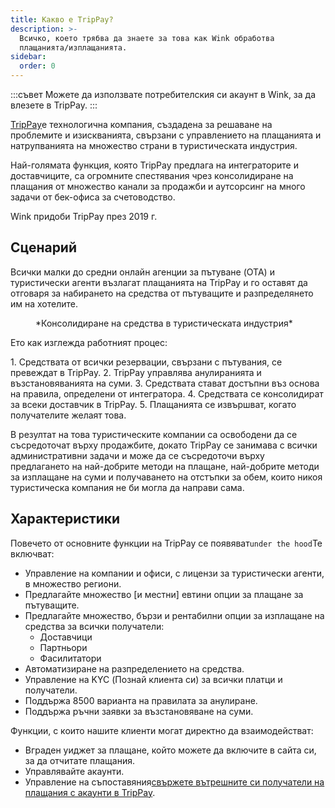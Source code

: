 ```yaml
---
title: Какво е TripPay?
description: >-
  Всичко, което трябва да знаете за това как Wink обработва
  плащанията/изплащанията.
sidebar:
  order: 0
---
```


:::съвет
Можете да използвате потребителския си акаунт в Wink, за да влезете в TripPay.
:::

[TripPay](https://pay.wink.travel)е технологична компания, създадена за решаване на проблемите и изискванията, свързани с управлението на плащанията и натрупванията на множество страни в туристическата индустрия.

Най-голямата функция, която TripPay предлага на интеграторите и доставчиците, са огромните спестявания чрез консолидиране на плащания от множество канали за продажби и аутсорсинг на много задачи от бек-офиса за счетоводство.

Wink придоби TripPay през 2019 г.

## Сценарий

Всички малки до средни онлайн агенции за пътуване (OTA) и туристически агенти възлагат плащанията на TripPay и го оставят да отговаря за набирането на средства от пътуващите и разпределянето им на хотелите.

<figure>
  <CloudinaryImage width="700" height="525" resize="scale" quality="best" alt="Консолидиране на средства от TripPay" src="academy/funds-consolidation" errorImage="noimage_opaque_nyrtl0.png" />

  <figcaption>*Консолидиране на средства в туристическата индустрия*</figcaption>
</figure>


Ето как изглежда работният процес:

<Steps>
  1. Средствата от всички резервации, свързани с пътувания, се превеждат в TripPay.
  2. TripPay управлява анулиранията и възстановяванията на суми.
  3. Средствата стават достъпни въз основа на правила, определени от интегратора.
  4. Средствата се консолидират за всеки доставчик в TripPay.
  5. Плащанията се извършват, когато получателите желаят това.
</Steps>


В резултат на това туристическите компании са освободени да се съсредоточат върху продажбите, докато TripPay се занимава с всички административни задачи и може да се съсредоточи върху предлагането на най-добрите методи на плащане, най-добрите методи за изплащане на суми и получаването на отстъпки за обем, които никоя туристическа компания не би могла да направи сама.

## Характеристики

Повечето от основните функции на TripPay се появяват`under the hood`Те включват:

* Управление на компании и офиси, с лицензи за туристически агенти, в множество региони.
* Предлагайте множество \[и местни] евтини опции за плащане за пътуващите.
* Предлагайте множество, бързи и рентабилни опции за изплащане на средства за всички получатели:
  * Доставчици
  * Партньори
  * Фасилитатори
* Автоматизиране на разпределението на средства.
* Управление на KYC (Познай клиента си) за всички платци и получатели.
* Поддържа 8500 варианта на правилата за анулиране.
* Поддържа ръчни заявки за възстановяване на суми.

Функции, с които нашите клиенти могат директно да взаимодействат:

* Вграден уиджет за плащане, който можете да включите в сайта си, за да отчитате плащания.
* Управлявайте акаунти.
* Управление на съпоставяния[свържете вътрешните си получатели на плащания с акаунти в TripPay](/payment/mapping).

